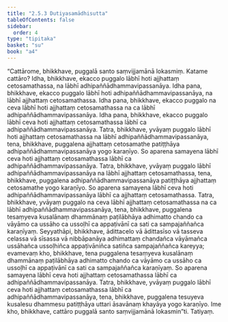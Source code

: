 ```yaml
---
title: "2.5.3 Dutiyasamādhisutta"
tableOfContents: false
sidebar:
  order: 4
type: "tipitaka"
basket: "su"
book: "a4"
---
```



<DynamicBreadcrumb />

<Division number="93" book="a4">

<Paragraph number="626" book="a4">
“Cattārome, bhikkhave, puggalā santo saṃvijjamānā lokasmiṃ. Katame cattāro? Idha, bhikkhave, ekacco puggalo lābhī hoti ajjhattaṃ cetosamathassa, na lābhī adhipaññādhammavipassanāya. Idha pana, bhikkhave, ekacco puggalo lābhī hoti adhipaññādhammavipassanāya, na lābhī ajjhattaṃ cetosamathassa. Idha pana, bhikkhave, ekacco puggalo na ceva lābhī hoti ajjhattaṃ cetosamathassa na ca lābhī adhipaññādhammavipassanāya. Idha pana, bhikkhave, ekacco puggalo lābhī ceva hoti ajjhattaṃ cetosamathassa lābhī ca adhipaññādhammavipassanāya.
</Paragraph>

<Paragraph number="627" book="a4">
Tatra, bhikkhave, yvāyaṃ puggalo lābhī hoti ajjhattaṃ cetosamathassa na lābhī adhipaññādhammavipassanāya, tena, bhikkhave, puggalena ajjhattaṃ cetosamathe patiṭṭhāya adhipaññādhammavipassanāya yogo karaṇīyo. So aparena samayena lābhī ceva hoti ajjhattaṃ cetosamathassa lābhī ca adhipaññādhammavipassanāya.
</Paragraph>

<Paragraph number="628" book="a4">
Tatra, bhikkhave, yvāyaṃ puggalo lābhī adhipaññādhammavipassanāya na lābhī ajjhattaṃ cetosamathassa, tena, bhikkhave, puggalena adhipaññādhammavipassanāya patiṭṭhāya ajjhattaṃ cetosamathe yogo karaṇīyo. So aparena samayena lābhī ceva hoti adhipaññādhammavipassanāya lābhī ca ajjhattaṃ cetosamathassa.
</Paragraph>

<Paragraph number="629" book="a4">
Tatra, bhikkhave, yvāyaṃ puggalo na ceva lābhī ajjhattaṃ cetosamathassa na ca lābhī adhipaññādhammavipassanāya, tena, bhikkhave, puggalena tesaṃyeva kusalānaṃ dhammānaṃ paṭilābhāya adhimatto chando ca vāyāmo ca ussāho ca ussoḷhī ca appaṭivānī ca sati ca sampajaññañca karaṇīyaṃ. Seyyathāpi, bhikkhave, ādittacelo vā ādittasīso vā tasseva celassa vā sīsassa vā nibbāpanāya adhimattaṃ chandañca vāyāmañca ussāhañca ussoḷhiñca appaṭivāniñca satiñca sampajaññañca kareyya; evamevaṃ kho, bhikkhave, tena puggalena tesaṃyeva kusalānaṃ dhammānaṃ paṭilābhāya adhimatto chando ca vāyāmo ca ussāho ca ussoḷhī ca appaṭivānī ca sati ca sampajaññañca karaṇīyaṃ. So aparena samayena lābhī ceva hoti ajjhattaṃ cetosamathassa lābhī ca adhipaññādhammavipassanāya.
</Paragraph>

<Paragraph number="630" book="a4">
Tatra, bhikkhave, yvāyaṃ puggalo lābhī ceva hoti ajjhattaṃ cetosamathassa lābhī ca adhipaññādhammavipassanāya, tena, bhikkhave, puggalena tesuyeva kusalesu dhammesu patiṭṭhāya uttari āsavānaṃ khayāya yogo karaṇīyo. Ime kho, bhikkhave, cattāro puggalā santo saṃvijjamānā lokasmin”ti.

</Paragraph>
</Division>

<Paragraph number="631" type="center" book="a4">
Tatiyaṃ.
</Paragraph>